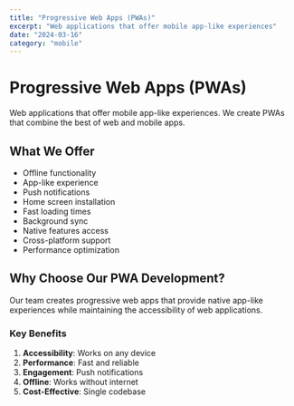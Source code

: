 ```yaml
---
title: "Progressive Web Apps (PWAs)"
excerpt: "Web applications that offer mobile app-like experiences"
date: "2024-03-16"
category: "mobile"
---
```


# Progressive Web Apps (PWAs)

Web applications that offer mobile app-like experiences. We create PWAs that combine the best of web and mobile apps.

## What We Offer

- Offline functionality
- App-like experience
- Push notifications
- Home screen installation
- Fast loading times
- Background sync
- Native features access
- Cross-platform support
- Performance optimization

## Why Choose Our PWA Development?

Our team creates progressive web apps that provide native app-like experiences while maintaining the accessibility of web applications.

### Key Benefits

1. **Accessibility**: Works on any device
2. **Performance**: Fast and reliable
3. **Engagement**: Push notifications
4. **Offline**: Works without internet
5. **Cost-Effective**: Single codebase 